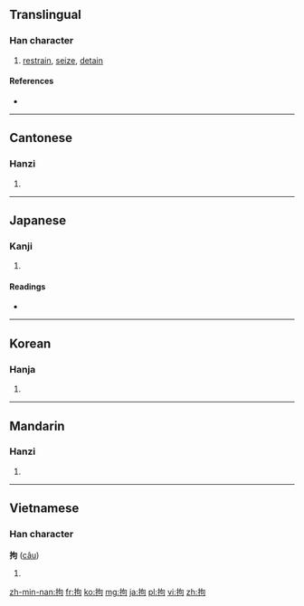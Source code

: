 ==Translingual==

===Han character===
{{Han char|rn=64|rad=手|as=05|sn=8|four=5702<sub>0</sub>|canj=手心口 (QPR)|ids=⿰[[扌]][[句]]}}

# [[restrain]], [[seize]], [[detain]]

====References====
* {{Han ref|kx=0426.050|dkj=11963|dj=0774.070|hdz=31856.010|uh=62D8|ud=25304|bh=A9EB|bd=43499}}

----

==Cantonese==

===Hanzi===
{{yue-hanzi|jyut=|y=keui1}}

# {{defn|lang=yue|sort=手05}}

----

==Japanese==

===Kanji===
{{ja-kanji|grade=c|rs=手05}}

# {{defn|lang=ja|sort=手05}}

====Readings====
* {{ja-readings|on=[[こう]] (kō), [[く]] (ku)|kun=[[とどめる]] (todomeru), [[とらえる]] (toraeru), [[かかわる]] (kakawaru)}}

----

==Korean==

===Hanja===
{{ko-hanja|hangeul=구|eumhun=|rv=gu|mr=ku|y=kwu}}

# {{defn|lang=ko|sort=手05}}

----

==Mandarin==

===Hanzi===
{{cmn-hanzi|pin=[[gōu]] ([[gou1]]), [[jū]] ([[ju1]])|wg=kou<sup>1</sup>, chü<sup>1</sup>}}

# {{defn|lang=cmn|sort=手05}}

----

==Vietnamese==

===Han character===
'''拘''' ([[câu]])

# {{defn|lang=vi}}

[[zh-min-nan:拘]]
[[fr:拘]]
[[ko:拘]]
[[mg:拘]]
[[ja:拘]]
[[pl:拘]]
[[vi:拘]]
[[zh:拘]]